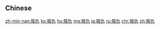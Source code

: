 {{also|報仇}}
==Chinese==
{{zh-see|報仇}}

[[zh-min-nan:报仇]]
[[ko:报仇]]
[[hu:报仇]]
[[mg:报仇]]
[[ja:报仇]]
[[ru:报仇]]
[[chr:报仇]]
[[zh:报仇]]